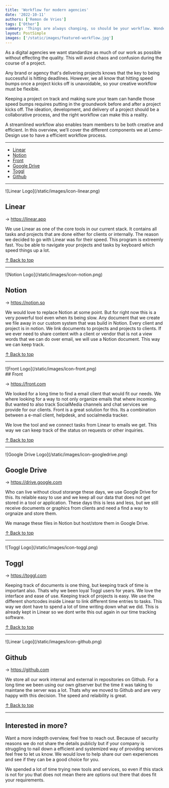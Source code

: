 ```yaml
---
title: 'Workflow for modern agencies'
date: '2022-10-11'
authors: ['Remon de Vries']
tags: ['Other']
summary: 'Things are always changing, so should be your workflow. Wondering how we are doing this at Lemo-Design? We decided to show people how we get work done. Maybe something useful for your own worklfow or just a interesting read. Either way is fine!'
layout: PostSimple
images: ['/static/images/featured-workflow.jpg']
---
```


As a digital agencies we want standardize as much of our work as possible without effecting the quality. This will avoid chaos and confusion during the course of a project.

Any brand or agency that's delivering projects knows that the key to being successful is hitting deadlines. However, we all know that hitting speed bumps once a project kicks off is unavoidable, so your creative workflow must be flexible.

Keeping a project on track and making sure your team can handle those speed bumps requires putting in the groundwork before and after a project kicks off. The ideation, development, and delivery of a project should be a collaborative process, and the right workflow can make this a reality.

A streamlined workflow also enables team members to be both creative and efficient. In this overview, we’ll cover the different components we at Lemo-Design use to have a efficient workflow process.

---

- [Linear](#linear)
- [Notion](#notion)
- [Front](#front)
- [Google Drive](#google-drive)
- [Toggl](#toggl)
- [Github](#github)

---

<div class="w-2/12">![Linear Logo](/static/images/icon-linear.png)</div>

## Linear

→ https://linear.app

We use Linear as one of the core tools in our current stack. It contains all tasks and projects that are done either for clients or internally. The reason we decided to go with Linear was for their speed. This program is extreemly fast. You be able to navigate your projects and tasks by keyboard which speed things up a lot.

[↑ Back to top](#)

---

<div class="w-2/12">![Notion Logo](/static/images/icon-notion.png)</div>

## Notion

→ https://notion.so

We would love to replace Notion at some point. But for right now this is a very powerful tool even when its being slow. Any document that we create we file away in our custom system that was build in Notion. Every client and project is in notion. We link documents to projects and projects to clients. If we ever need to share content with a client or vendor that is not a view words that we can do over email, we will use a Notion document. This way we can keep track.

[↑ Back to top](#)

---

<div class="w-2/12">![Front Logo](/static/images/icon-front.png)</div>
## Front

→ https://front.com

We looked for a long time to find a email client that would fit our needs. We where looking for a way to not only organize emails that where incoming. But wanted to also track SocialMedia channels and chat services we provide for our clients. Front is a great solution for this. Its a combination between a e-mail client, helpdesk, and socialmedia tracker.

We love the tool and we connect tasks from Linear to emails we get. This way we can keep track of the status on requests or other inquiries.

[↑ Back to top](#)

---

<div class="w-2/12">![Google Drive Logo](/static/images/icon-googledrive.png)</div>

## Google Drive

→ https://drive.google.com

Who can live without cloud storange these days, we use Google Drive for this. Its relaible easy to use and we keep all our data that does not get stored in a tool or application. These days this is less and less, but we still receive documents or graphics from clients and need a find a way to orgnaize and store them.

We manage these files in Notion but host/store them in Google Drive.

[↑ Back to top](#)

---

<div class="w-2/12">![Toggl Logo](/static/images/icon-toggl.png)</div>

## Toggl

→ https://toggl.com

Keeping track of documents is one thing, but keeping track of time is important also. Thats why we been loyal Toggl users for years. We love the interface and ease of use. Keeping track of projects is easy. We use the different shortcodes inside Linear to link different time entries to tasks. This way we dont have to spend a lot of time writing down what we did. This is already kept in Linear so we dont write this out again in our time tracking software.

[↑ Back to top](#)

---

<div class="w-2/12">![Linear Logo](/static/images/icon-github.png)</div>

## Github

→ https://github.com

We store all our work internal and external in repositories on Github. For a long time we been using our own gitserver but the time it was taking to maintane the server was a lot. Thats why we moved to Github and are very happy with this decision. The speed and relaibility is great.

[↑ Back to top](#)

---

## Interested in more?

Want a more indepth overview, feel free to reach out. Because of security reasons we do not share the details publicly but if your company is struggling to nail down a efficient and systemized way of providing services feel free to let us know. We would love to help share our own experiences and see if they can be a good choice for you.

We spended a lot of time trying new tools and services, so even if this stack is not for you that does not mean there are options out there that does fit your requirements.
